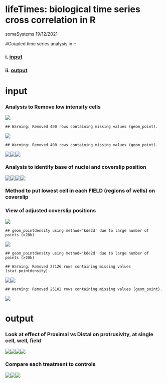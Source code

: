 lifeTimes: biological time series cross correlation in R
================
somaSystems
19/12/2021

#Coupled time series analysis in r:

### i. [input](#data-cleanup)

### ii. [output](#initial-results)

# input

### Analysis to Remove low intensity cells

![](README_files/figure-markdown_github/unnamed-chunk-8-1.png)

    ## Warning: Removed 400 rows containing missing values (geom_point).

![](README_files/figure-markdown_github/unnamed-chunk-8-2.png)

    ## Warning: Removed 400 rows containing missing values (geom_point).

![](README_files/figure-markdown_github/unnamed-chunk-8-3.png)![](README_files/figure-markdown_github/unnamed-chunk-8-4.png)![](README_files/figure-markdown_github/unnamed-chunk-8-5.png)

### Analysis to identify base of nuclei and coverslip position

![](README_files/figure-markdown_github/unnamed-chunk-9-1.png)![](README_files/figure-markdown_github/unnamed-chunk-9-2.png)![](README_files/figure-markdown_github/unnamed-chunk-9-3.png)![](README_files/figure-markdown_github/unnamed-chunk-9-4.png)

### Method to put lowest cell in each FIELD (regions of wells) on coverslip

### View of adjusted coverslip positions

![](README_files/figure-markdown_github/unnamed-chunk-11-1.png)

    ## geom_pointdensity using method='kde2d' due to large number of points (>20k)

![](README_files/figure-markdown_github/unnamed-chunk-11-2.png)

    ## geom_pointdensity using method='kde2d' due to large number of points (>20k)

    ## Warning: Removed 27126 rows containing missing values (stat_pointdensity).

![](README_files/figure-markdown_github/unnamed-chunk-11-3.png)![](README_files/figure-markdown_github/unnamed-chunk-11-4.png)

    ## Warning: Removed 25102 rows containing missing values (geom_point).

![](README_files/figure-markdown_github/unnamed-chunk-11-5.png)

# output

### Look at effect of Proximal vs Distal on protrusivity, at single cell, well, field

![](README_files/figure-markdown_github/unnamed-chunk-18-1.png)![](README_files/figure-markdown_github/unnamed-chunk-18-2.png)![](README_files/figure-markdown_github/unnamed-chunk-18-3.png)![](README_files/figure-markdown_github/unnamed-chunk-18-4.png)

### Compare each treatment to controls

![](README_files/figure-markdown_github/unnamed-chunk-19-1.png)![](README_files/figure-markdown_github/unnamed-chunk-19-2.png)![](README_files/figure-markdown_github/unnamed-chunk-19-3.png)
